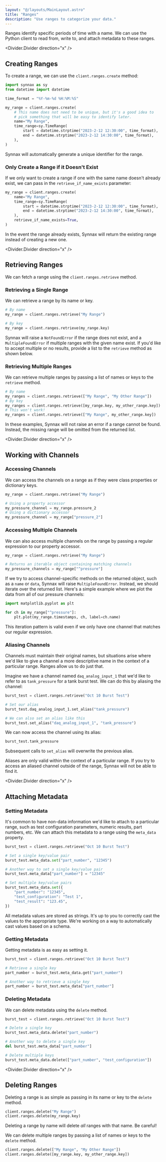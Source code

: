 ```yaml
---
layout: "@/layouts/MainLayout.astro"
title: "Ranges"
description: "Use ranges to categorize your data."
---
```


Ranges identify specific periods of time with a name. We can use the Python
client to read from, write to, and attach metadata to these ranges.

<Divider.Divider direction="x" />

## Creating Ranges

To create a range, we can use the `client.ranges.create` method:

```python
import synnax as sy
from datetime import datetime

time_format = "%Y-%m-%d %H:%M:%S"

my_range = client.ranges.create(
    # This name does not need to be unique, but it's a good idea to
    # pick something that will be easy to identify later.
    name="My Range",
    time_range=sy.TimeRange(
        start = datetime.strptime("2023-2-12 12:30:00", time_format),
        end = datetime.strptime("2023-2-12 14:30:00", time_format),
    ),
)
```

Synnax will automatically generate a unique identifier for the range. 

### Only Create a Range if it Doesn't Exist

If we only want to create a range if one with the same name doesn't already
exist, we can pass in the `retrieve_if_name_exists` parameter:

```python
my_range = client.ranges.create(
    name="My Range",
    time_range=sy.TimeRange(
        start = datetime.strptime("2023-2-12 12:30:00", time_format),
        end = datetime.strptime("2023-2-12 14:30:00", time_format),
    ),
    retrieve_if_name_exists=True,
)
```

In the event the range already exists, Synnax will return the existing range
instead of creating a new one.

<Divider.Divider direction="x" />

## Retrieving Ranges

We can fetch a range using the `client.ranges.retrieve` method.

### Retrieving a Single Range

We can retrieve a range by its name or key.

```python
# By name
my_range = client.ranges.retrieve("My Range")

# By key
my_range = client.ranges.retrieve(my_range.key)
```

Synnax will raise a `NotFoundError` if the range does not exist, and a
`MultipleFoundError` if multiple ranges with the given name exist. If you'd like
to accept multiple or no results, provide a list to the `retrieve` method as
shown below.

### Retrieving Multiple Ranges

We can retrieve multiple ranges by passing a list of names or keys to the
`retrieve` method.

```python
# By name
my_ranges = client.ranges.retrieve(["My Range", "My Other Range"])
# By key
my_ranges = client.ranges.retrieve([my_range.key, my_other_range.key])
# This won't work!
my_ranges = client.ranges.retrieve(["My Range", my_other_range.key])
```

In these examples, Synnax will not raise an error if a range cannot be found.
Instead, the missing range will be omitted from the returned list.

<Divider.Divider direction="x" />

## Working with Channels

### Accessing Channels

We can access the channels on a range as if they were class properties or
dictionary keys.

```python
my_range = client.ranges.retrieve("My Range")

# Using a property accessor
my_pressure_channel = my_range.pressure_2
# Using a dictionary accessor
my_pressure_channel = my_range["pressure_2"]
```

### Accessing Multiple Channels

We can also access multiple channels on the range by passing a regular
expression to our property accessor.

```python
my_range = client.ranges.retrieve("My Range")

# Returns an iterable object containing matching channels
my_pressure_channels = my_range["^pressure"]
```

If we try to access channel-specific methods on the returned object, such as a
`name` or `data`, Synnax will raise `MultipleFoundError`. Instead, we should
iterate over the returned list. Here's a simple example where we plot the data
from all of our pressure channels:

```python
import matplotlib.pyplot as plt

for ch in my_range["^pressure"]:
    plt.plot(my_range.timestamps, ch, label=ch.name)
```

This iteration pattern is valid even if we only have one channel that matches
our regular expression.

### Aliasing Channels

Channels must maintain their original names, but situations arise where we'd
like to give a channel a more descriptive name in the context of a particular
range. Ranges allow us to do just that.

Imagine we have a channel named `daq_analog_input_1` that we'd like to refer to
as `tank_pressure` for a tank burst test. We can do this by aliasing the
channel:

```python
burst_test = client.ranges.retrieve("Oct 10 Burst Test")

# Set our alias
burst_test.daq_analog_input_1.set_alias("tank_pressure")

# We can also set an alias like this
burst_test.set_alias("daq_analog_input_1", "tank_pressure")
```

We can now access the channel using its alias:

```python
burst_test.tank_pressure
```
Subsequent calls to `set_alias` will overwrite the previous alias. 

<Note class="warn">
Aliases are only valid within the context of a particular range. If you try to
access an aliased channel outside of the range, Synnax will not be able to find
it.
</Note>

<Divider.Divider direction="x" />

## Attaching Metadata

### Setting Metadata

It's common to have non-data information we'd like to attach to a particular
range, such as test configuration parameters, numeric results, part numbers,
etc. We can attach this metadata to a range using the `meta_data` property.

```python
burst_test = client.ranges.retrieve("Oct 10 Burst Test")

# Set a single key/value pair
burst_test.meta_data.set("part_number", "12345")

# Another way to set a single key/value pair
burst_test.meta_data["part_number"] = "12345"

# Set multiple key/value pairs
burst_test.meta_data.set({
    "part_number": "12345",
    "test_configuration": "Test 1",
    "test_result": "123.45",
})
```

<Note variant="info">
All metadata values are stored as strings. It's up to you to correctly cast the
values to the appropriate type. We're working on a way to automatically cast
values based on a schema.
</Note>

### Getting Metadata

Getting metadata is as easy as setting it. 

```python
burst_test = client.ranges.retrieve("Oct 10 Burst Test")

# Retrieve a single key
part_number = burst_test.meta_data.get("part_number")

# Another way to retrieve a single key
part_number = burst_test.meta_data["part_number"]
```
 
### Deleting Metadata

We can delete metadata using the `delete` method.

```python
burst_test = client.ranges.retrieve("Oct 10 Burst Test")

# Delete a single key
burst_test.meta_data.delete("part_number")

# Another way to delete a single key
del burst_test.meta_data["part_number"]

# Delete multiple keys
burst_test.meta_data.delete(["part_number", "test_configuration"])
```

<Divider.Divider direction="x" />

## Deleting Ranges

Deleting a range is as simple as passing in its name or key to the `delete`
method.

```python
client.ranges.delete("My Range")
client.ranges.delete(my_range.key)
```

<Note variant="info">
Deleting a range by name will delete <i>all</i> ranges with that name. Be careful!
</Note>

We can delete multiple ranges by passing a list of names or keys to the `delete`
method.

```python
client.ranges.delete(["My Range", "My Other Range"])
client.ranges.delete([my_range.key, my_other_range.key])
```

